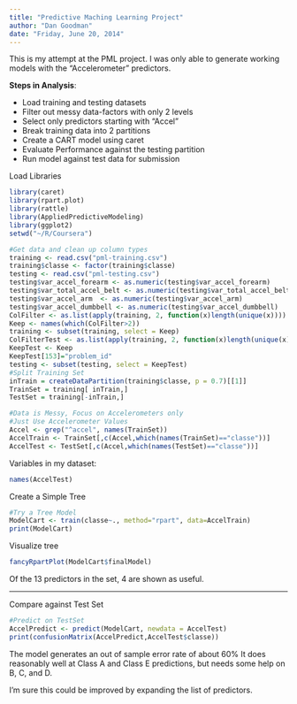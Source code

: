 ```yaml
---
title: "Predictive Maching Learning Project"
author: "Dan Goodman"
date: "Friday, June 20, 2014"
---
```


This is my attempt at the PML project.  I was only able to generate working models with the "Accelerometer" predictors.

**Steps in Analysis**:

- Load training and testing datasets
- Filter out messy data-factors with only 2 levels
- Select only predictors starting with "Accel"
- Break training data into 2 partitions
- Create a CART model using caret
- Evaluate Performance against the testing partition
- Run model against test data for submission

Load Libraries
```r

library(caret)
library(rpart.plot)
library(rattle)
library(AppliedPredictiveModeling)
library(ggplot2)
setwd("~/R/Coursera")

#Get data and clean up column types
training <- read.csv("pml-training.csv")
training$classe <- factor(training$classe)
testing <- read.csv("pml-testing.csv")
testing$var_accel_forearm <- as.numeric(testing$var_accel_forearm)
testing$var_total_accel_belt <- as.numeric(testing$var_total_accel_belt)
testing$var_accel_arm  <- as.numeric(testing$var_accel_arm)
testing$var_accel_dumbbell <- as.numeric(testing$var_accel_dumbbell)
ColFilter <- as.list(apply(training, 2, function(x)length(unique(x))))
Keep <- names(which(ColFilter>2))
training <- subset(training, select = Keep)
ColFilterTest <- as.list(apply(training, 2, function(x)length(unique(x))))
KeepTest <- Keep
KeepTest[153]="problem_id"
testing <- subset(testing, select = KeepTest)
#Split Training Set
inTrain = createDataPartition(training$classe, p = 0.7)[[1]]
TrainSet = training[ inTrain,]
TestSet = training[-inTrain,]

#Data is Messy, Focus on Accelerometers only
#Just Use Accelerometer Values
Accel <- grep("^accel", names(TrainSet))
AccelTrain <- TrainSet[,c(Accel,which(names(TrainSet)=="classe"))]
AccelTest <- TestSet[,c(Accel,which(names(TestSet)=="classe"))]


```
Variables in my dataset:
```r
names(AccelTest)

```

Create a Simple Tree
```r
#Try a Tree Model
ModelCart <- train(classe~., method="rpart", data=AccelTrain)
print(ModelCart)


```
Visualize tree
```r

fancyRpartPlot(ModelCart$finalModel)
```

Of the 13 predictors in the set, 4 are shown as useful.

-----
Compare against Test Set
```r

#Predict on TestSet
AccelPredict <- predict(ModelCart, newdata = AccelTest)
print(confusionMatrix(AccelPredict,AccelTest$classe))

```

The model generates an out of sample error rate of about 60%
It does reasonably well at Class A and Class E predictions, but needs some help on B, C, and D.

I'm sure this could be improved by expanding the list of predictors.